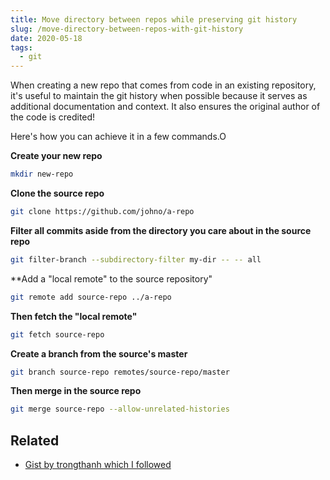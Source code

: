 ```yaml
---
title: Move directory between repos while preserving git history
slug: /move-directory-between-repos-with-git-history
date: 2020-05-18
tags:
  - git
---
```


When creating a new repo that comes from code in an existing
repository, it's useful to maintain the git history when possible
because it serves as additional documentation and context. It
also ensures the original author of the code is credited!

Here's how you can achieve it in a few commands.O

**Create your new repo**

```sh
mkdir new-repo
```

**Clone the source repo**

```sh
git clone https://github.com/johno/a-repo
```

**Filter all commits aside from the directory you care about in the source repo**

```sh
git filter-branch --subdirectory-filter my-dir -- -- all
```

\*\*Add a "local remote" to the source repository"

```sh
git remote add source-repo ../a-repo
```

**Then fetch the "local remote"**

```sh
git fetch source-repo
```

**Create a branch from the source's master**

```sh
git branch source-repo remotes/source-repo/master
```

**Then merge in the source repo**

```sh
git merge source-repo --allow-unrelated-histories
```

## Related

- [Gist by trongthanh which I followed](https://gist.github.com/trongthanh/2779392)
